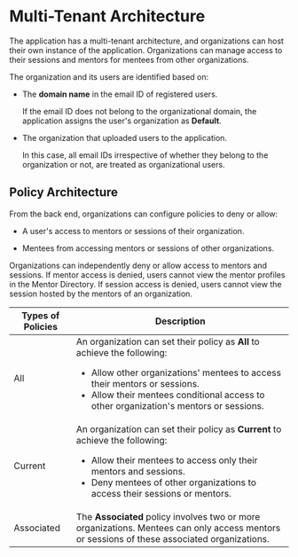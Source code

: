 
# Multi-Tenant Architecture

The <PartialExample mentored /> application has a multi-tenant architecture, and organizations can host their own instance of the application. Organizations can manage access to their sessions and mentors for mentees from other organizations.

The organization and its users are identified based on:

* The **domain name** in the email ID of registered users. 

    <p>  
        <Admonition type="note">
        <p>If the email ID does not belong to the organizational domain, the application assigns the user's organization as <b>Default</b>.</p>
        </Admonition>
    </p>

* The organization that uploaded users to the application. 

    <p>  
        <Admonition type="note">
        <p>In this case, all email IDs irrespective of whether they belong to the organization or not, are treated as organizational users.</p>
        </Admonition>
    </p>

## Policy Architecture

From the back end, organizations can configure policies to deny or allow:

* A user's access to mentors or sessions of their organization.

* Mentees from accessing mentors or sessions of other organizations.

Organizations can independently deny or allow access to mentors and sessions. If mentor access is denied, users cannot view the mentor profiles in the Mentor Directory. If session access is denied, users cannot view the session hosted by the mentors of an organization.

|Types of Policies|Description|
| ----------- | ----------- |
|All|An organization can set their policy as **All** to achieve the following:<ul><li>Allow other organizations' mentees to access their mentors or sessions.</li><li>Allow their mentees conditional access to other organization's mentors or sessions.</li></ul>|
|Current|An organization can set their policy as **Current** to achieve the following:<ul><li>Allow their mentees to access only their mentors and sessions.</li><li>Deny mentees of other organizations to access their sessions or mentors.</li></ul>|
|Associated|The **Associated** policy involves two or more organizations. Mentees can only access mentors or sessions of these associated organizations.|



